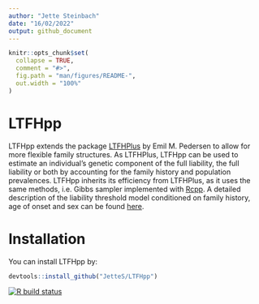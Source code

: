 ```yaml
---
author: "Jette Steinbach"
date: "16/02/2022"
output: github_document
---
```


<!-- README.md is generated from README.Rmd. Please edit that file -->

```r
knitr::opts_chunk$set(
  collapse = TRUE,
  comment = "#>",
  fig.path = "man/figures/README-",
  out.width = "100%"
)
```
# LTFHpp

LTFHpp extends the package [LTFHPlus](https://emilmip.github.io/LTFHPlus/) by Emil M. Pedersen
to allow for more flexible family structures. 
As LTFHPlus, LTFHpp can be used to estimate an individual's genetic component of the full liability, the full liability or both by accounting for the family history and population prevalences. 
LTFHpp inherits its efficiency from LTFHPlus, as it uses the same methods, i.e. Gibbs sampler implemented with [Rcpp](http://www.rcpp.org/). 
A detailed description of the liability threshold model conditioned on family history, age of onset and sex can be found [here](https://doi.org/10.1016/j.ajhg.2022.01.009).


# Installation

You can install LTFHpp by:

```r
devtools::install_github("JetteS/LTFHpp")
```

<!-- badges: start -->
[![R build status](https://github.com/JetteS/LTFHpp/workflows/R-CMD-check/badge.svg)](https://github.com/JetteS/LTFHpp/actions)
<!-- badges: end -->


